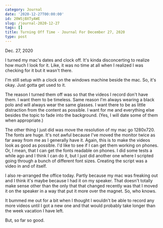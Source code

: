 ```yaml
---
category: Journal
date: '2020-12-27T00:00:00'
id: 20WSjBXTyAWE
slug: /journal-2020-12-27
tags: []
title: Turning Off Time - Journal For December 27, 2020
type: post
---
```


Dec. 27, 2020

I turned my mac's dates and clock off. It's kinda disconcerting to realize how much I look for it. Like, it was no time at all when I realized I was checking for it but it wasn't there. 

I'm still setup with a clock on the windows machine beside the mac. So, it's okay. Just gotta get used to it.

The reason I turned them off was so that the videos I record don't have them. I want them to be timeless. Same reason I'm always wearing a black polo and will always wear the same glasses. I want there to be as little distraction from the content as possible. I want for me and everything else besides the topic to fade into the background. (Yes, I will date some of them when appropriate.)

The other thing I just did was move the resolution of my mac go 1280x720. The fonts are huge. It's not awful because I've moved the monitor twice as far away from me as I generally have it. Again, this is to make the videos look as good as possible. I'd like to see if I can get them working on phones. Or, I mean, that I can get the fonts readable on phones. I did some tests a while ago and I think I can do it, but I just did another one where I scripted going through a bunch of different font sizes. Creating the script was a video in and of itself. 

I also re-arranged the office today. Partly because my mac was freaking out and I think it's maybe because I had it on my speaker. That doesn't totally make sense other than the only that that changed recently was that I moved it on the speaker in a way that put it more over the magnet. So, who knows. 

It bummed me out for a bit when I thought I wouldn't be able to record any more videos until I got a new one and that would probably take longer than the week vacation I have left. 

But, so far so good.